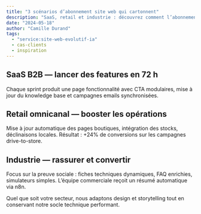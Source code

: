```yaml
---
title: "3 scénarios d’abonnement site web qui cartonnent"
description: "SaaS, retail et industrie : découvrez comment l’abonnement site web Market-IA s’adapte à chaque secteur."
date: "2024-05-18"
author: "Camille Durand"
tags:
  - "service:site-web-evolutif-ia"
  - cas-clients
  - inspiration
---
```


## SaaS B2B — lancer des features en 72 h

Chaque sprint produit une page fonctionnalité avec CTA modulaires, mise à jour du knowledge base et campagnes emails synchronisées.

## Retail omnicanal — booster les opérations

Mise à jour automatique des pages boutiques, intégration des stocks, déclinaisons locales. Résultat : +24% de conversions sur les campagnes drive-to-store.

## Industrie — rassurer et convertir

Focus sur la preuve sociale : fiches techniques dynamiques, FAQ enrichies, simulateurs simples. L’équipe commerciale reçoit un résumé automatique via n8n.

Quel que soit votre secteur, nous adaptons design et storytelling tout en conservant notre socle technique performant.
